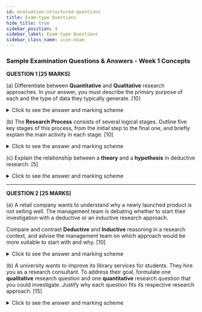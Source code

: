 ```yaml
---
id: evaluation-structured-questions
title: Exam-type Questions
hide_title: true
sidebar_position: 4
sidebar_label: Exam-type Questions
sidebar_class_name: icon-exam
---
```


<ModuleBanner />

### **Sample Examination Questions & Answers - Week 1 Concepts**

**QUESTION 1 [25 MARKS]**

(a) Differentiate between **Quantitative** and **Qualitative** research approaches. In your answer, you must describe the primary purpose of each and the type of data they typically generate.
[10]

<details>
    <summary>Click to see the answer and marking scheme</summary>

    **Answer:**

    **Quantitative Research** is an approach used to quantify a problem by generating numerical data or data that can be transformed into usable statistics. Its primary purpose is to test specific hypotheses, examine cause-and-effect relationships, and make predictions or generalize findings to a larger population. The data generated is always **numerical**, such as survey ratings, frequencies, percentages, and measurements.

    **Qualitative Research** is an exploratory approach used to gain an in-depth understanding of underlying reasons, opinions, and motivations. Its primary purpose is to explore ideas, understand experiences, and formulate theories. The data generated is **non-numerical (categorical)**, such as interview transcripts, open-ended survey responses, field notes, and video or audio recordings.

    **Marking Scheme:**
    * [2 Marks] - Correctly states the purpose of Quantitative research (testing hypotheses, prediction).
    * [2 Marks] - Correctly identifies the data type for Quantitative research (numerical).
    * [2 Marks] - Correctly states the purpose of Qualitative research (exploring ideas, understanding experiences).
    * [2 Marks] - Correctly identifies the data type for Qualitative research (non-numerical).
    * [2 Marks] - For a clear and direct comparison highlighting the core differences.

</details>

(b) The **Research Process** consists of several logical stages. Outline five key stages of this process, from the initial step to the final one, and briefly explain the main activity in each stage.
[10]

<details>
    <summary>Click to see the answer and marking scheme</summary>

    **Answer:**

    The five key stages of the research process are:

    1. **Identify the Problem/Opportunity:** This initial stage involves defining the research problem or question with precision. It is the foundation of the entire study, where the researcher clarifies exactly what they need to investigate.
    2. **Review Existing Literature:** In this stage, the researcher conducts a thorough review of existing academic and professional publications to understand what is already known about the topic. This prevents duplication and helps to refine the research question.
    3. **Design the Research:** This is the planning stage where the researcher creates a master plan (the methodology). It involves deciding on the research approach (e.g., survey, experiment), sampling methods, and data collection procedures.
    4. **Analyze the Data:** After data has been collected, this stage involves organizing, cleaning, and analyzing the data using appropriate statistical or qualitative techniques to identify patterns, relationships, and insights.
    5. **Report Findings & Make Recommendations:** The final stage involves interpreting the results of the analysis and communicating the findings to relevant stakeholders through a formal report or presentation. This stage translates the data into actionable insights.

    **Marking Scheme:**
    * [2 Marks] - For each correctly identified and explained stage (Total of 10 marks). Award 1 mark for naming the stage and 1 mark for a clear explanation.

</details>

(c) Explain the relationship between a **theory** and a **hypothesis** in deductive research.
[5]

<details>
    <summary>Click to see the answer and marking scheme</summary>

    **Answer:**

    In deductive research, the relationship is hierarchical and flows from general to specific. A **theory** is a broad, well-established explanation for a phenomenon (e.g., *Motivation Theory suggests that recognition increases job satisfaction*). A **hypothesis** is a specific, testable, and falsifiable prediction derived from that theory (e.g., *"If we implement an 'Employee of the Month' program, then our company's average job satisfaction score will increase by 10% within six months"*).

    Essentially, the theory provides the map, and the hypothesis is the specific route you test to see if the map is accurate in a particular context.

    **Marking Scheme:**
    * [2 Marks] - Correctly defines theory as a broad explanation.
    * [2 Marks] - Correctly defines hypothesis as a specific, testable prediction derived from theory.
    * [1 Mark] - Clearly explains the "general to specific" relationship.

</details>

---

**QUESTION 2 [25 MARKS]**

(a) A retail company wants to understand why a newly launched product is not selling well. The management team is debating whether to start their investigation with a deductive or an inductive research approach.

Compare and contrast **Deductive** and **Inductive** reasoning in a research context, and advise the management team on which approach would be more suitable to start with and why.
[10]

<details>
    <summary>Click to see the answer and marking scheme</summary>

    **Answer:**

    **Comparison:**
    * **Deductive Reasoning (Top-Down):** Starts with a general theory or hypothesis and works towards specific observations to confirm or reject it. It is typically used in quantitative research to test pre-existing ideas. (e.g., *Theory: Price is the main factor. Hypothesis: If we lower the price, sales will increase. Action: Test this hypothesis.*)
    * **Inductive Reasoning (Bottom-Up):** Starts with specific observations and data, seeks out patterns, and develops a general theory or conclusion from them. It is typically used in qualitative research to explore a problem and generate new theories when little is known. (e.g., *Action: Interview customers about the product. Observation: Many say the packaging is confusing. Theory: Poor packaging design is hurting sales.*)

    **Advice to Management:**
    They should start with an **inductive approach**. Because they are unsure *why* the product is failing, they lack a solid theory to test. An inductive approach (e.g., through focus groups or in-depth interviews with customers) would allow them to explore all potential reasons—price, packaging, quality, marketing, etc.—and build a theory from the ground up based on real customer feedback. Starting with a deductive approach would be a guess (e.g., assuming it's a price problem) which might waste time and resources if incorrect.

    **Marking Scheme:**
    * [3 Marks] - For a clear explanation of Deductive reasoning.
    * [3 Marks] - For a clear explanation of Inductive reasoning.
    * [2 Marks] - For correctly advising an inductive approach.
    * [2 Marks] - For a strong justification explaining *why* an inductive approach is better for this exploratory problem.

</details>

(b) A university wants to improve its library services for students. They hire you as a research consultant. To address their goal, formulate one **qualitative** research question and one **quantitative** research question that you could investigate. Justify why each question fits its respective research approach.
[15]

<details>
    <summary>Click to see the answer and marking scheme</summary>

    **Answer:**

    **Qualitative Research Question:**
    * **Question:** "What are the lived experiences and perceptions of postgraduate students when using the university library's digital resources for their research?"
    * **Justification:** This question is qualitative because it seeks to gain a deep, in-depth understanding of experiences and perceptions. It explores the "why" and "how" of student behaviour. The data collected would be non-numerical, likely from in-depth interviews or focus groups, generating rich, descriptive text for analysis.

    **Quantitative Research Question:**
    * **Question:** "Is there a statistically significant correlation between the number of hours students spend in the library per week and their overall Grade Point Average (GPA)?"
    * **Justification:** This question is quantitative because it seeks to measure the relationship between two specific, numerical variables (hours spent, and GPA). It requires collecting numerical data from a larger sample of students to perform statistical analysis (like a correlation test) to identify a quantifiable pattern.

    **Marking Scheme:**
    * [4 Marks] - For a well-formulated qualitative question that is exploratory and open-ended.
    * [3 Marks] - For a clear justification explaining why the question is qualitative (e.g., seeks understanding, non-numerical data).
    * [4 Marks] - For a well-formulated quantitative question that is specific, measurable, and seeks to test a relationship.
    * [4 Marks] - For a clear justification explaining why the question is quantitative (e.g., uses numerical variables, requires statistical analysis).

</details>
